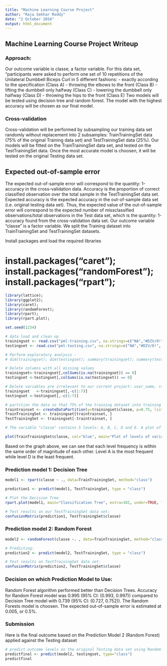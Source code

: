 ---
title: "Machine Learning Course Project"
author: "Raja Sekhar Reddy"
date: "2 October 2016"
output: html_document
---
## Machine Learning Course Project Writeup

### Approach:

Our outcome variable is classe, a factor variable. For this data set, "participants were asked to perform one set of 10 repetitions of the Unilateral Dumbbell Biceps Curl in 5 different fashions: - exactly according to the specification (Class A) - throwing the elbows to the front (Class B) - lifting the dumbbell only halfway (Class C) - lowering the dumbbell only halfway (Class D) - throwing the hips to the front (Class E)
Two models will be tested using decision tree and random forest. The model with the highest accuracy will be chosen as our final model.

### Cross-validation

Cross-validation will be performed by subsampling our training data set randomly without replacement into 2 subsamples: TrainTrainingSet data (75% of the original Training data set) and TestTrainingSet data (25%). Our models will be fitted on the TrainTrainingSet data set, and tested on the TestTrainingSet data. Once the most accurate model is choosen, it will be tested on the original Testing data set.

## Expected out-of-sample error

The expected out-of-sample error will correspond to the quantity: 1-accuracy in the cross-validation data. Accuracy is the proportion of correct classified observation over the total sample in the TestTrainingSet data set. Expected accuracy is the expected accuracy in the out-of-sample data set (i.e. original testing data set). Thus, the expected value of the out-of-sample error will correspond to the expected number of missclassified observations/total observations in the Test data set, which is the quantity: 1-accuracy found from the cross-validation data set.
Our outcome variable "classe" is a factor variable. We split the Training dataset into TrainTrainingSet and TestTrainingSet datasets.

Install packages and load the required libraries

# install.packages("caret"); install.packages("randomForest"); install.packages("rpart"); 

```{r}
library(lattice); 
library(ggplot2); 
library(caret); 
library(randomForest); 
library(rpart); 
library(rpart.plot);
```

```{r}
set.seed(1234)

# data load and clean up
trainingset <- read.csv("pml-training.csv", na.strings=c("NA","#DIV/0!", ""))
testingset <- read.csv("pml-testing.csv", na.strings=c("NA","#DIV/0!", ""))

# Perform exploratory analysis - 
# dim(trainingset); dim(testingset); summary(trainingset); summary(testingset); str(trainingset); str(testingset); head(trainingset); head(testingset);               

# Delete columns with all missing values
trainingset<-trainingset[,colSums(is.na(trainingset)) == 0]
testingset <-testingset[,colSums(is.na(testingset)) == 0]

# Delete variables are irrelevant to our current project: user_name, raw_timestamp_part_1, raw_timestamp_part_,2 cvtd_timestamp, new_window, and  num_window (columns 1 to 7). 
trainingset   <-trainingset[,-c(1:7)]
testingset <-testingset[,-c(1:7)]

# partition the data so that 75% of the training dataset into training and the remaining 25% to testing
traintrainset <- createDataPartition(y=trainingset$classe, p=0.75, list=FALSE)
TrainTrainingSet <- trainingset[traintrainset, ] 
TestTrainingSet <- trainingset[-traintrainset, ]

# The variable "classe" contains 5 levels: A, B, C, D and E. A plot of the outcome variable will allow us to see the frequency of each levels in the TrainTrainingSet data set and # compare one another.

plot(TrainTrainingSet$classe, col="blue", main="Plot of levels of variable classe within the TrainTrainingSet data set", xlab="classe", ylab="Frequency")

```

Based on the graph above, we can see that each level frequency is within the same order of magnitude of each other. Level A is the most frequent while level D is the least frequent.

### Prediction model 1: Decision Tree

```{r}

model1 <- rpart(classe ~ ., data=TrainTrainingSet, method="class")

prediction1 <- predict(model1, TestTrainingSet, type = "class")

# Plot the Decision Tree
rpart.plot(model1, main="Classification Tree", extra=102, under=TRUE, faclen=0)

```

```{r}
# Test results on our TestTrainingSet data set:
confusionMatrix(prediction1, TestTrainingSet$classe)

```

### Prediction model 2: Random Forest

```{r}
model2 <- randomForest(classe ~. , data=TrainTrainingSet, method="class")

# Predicting:
prediction2 <- predict(model2, TestTrainingSet, type = "class")

# Test results on TestTrainingSet data set:
confusionMatrix(prediction2, TestTrainingSet$classe)

```

### Decision on which Prediction Model to Use:

Random Forest algorithm performed better than Decision Trees. Accuracy for Random Forest model was 0.995 (95% CI: (0.993, 0.997)) compared to Decision Tree model with 0.739 (95% CI: (0.727, 0.752)). The Random Forests model is choosen. The expected out-of-sample error is estimated at 0.005, or 0.5%.

### Submission
Here is the final outcome based on the Prediction Model 2 (Random Forest) applied against the Testing dataset

```{r}
# predict outcome levels on the original Testing data set using Random Forest algorithm
predictfinal <- predict(model2, testingset, type="class")
predictfinal

```